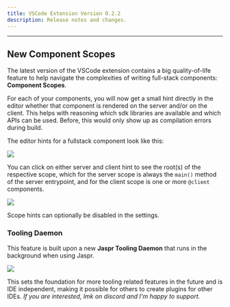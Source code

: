 ```yaml
---
title: VSCode Extension Version 0.2.2
description: Release notes and changes.
---
```


---

## New Component Scopes

The latest version of the VSCode extension contains a big quality-of-life feature to help navigate the complexities of writing full-stack components: **Component Scopes**.

For each of your components, you will now get a small hint directly in the editor whether that component is rendered on the server and/or on the client. This helps with reasoning which sdk libraries are available and which APIs can be used. Before, this would only show up as compilation errors during build.

The editor hints for a fullstack component look like this:

<Image caption="Component Scopes for Counter component" src="/releases/assets/comp_scopes.png" />

You can click on either server and client hint to see the root(s) of the respective scope, which for the server scope is always the `main()` method of the server entrypoint, and for the client scope is one or more `@client` components.

<Image caption="Client Scope for Counter component" src="/releases/assets/comp_scope_open.png" />

Scope hints can optionally be disabled in the settings.

### Tooling Daemon

This feature is built upon a new **Jaspr Tooling Daemon** that runs in the background when using Jaspr.

<Image caption="Jaspr Tooling Daemon in Language Status Menu" src="/releases/assets/tooling_daemon.png" />

This sets the foundation for more tooling related features in the future and is IDE independent, making it possible for others to create plugins for other IDEs. *If you are interested, lmk on discord and I'm happy to support.*